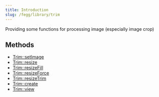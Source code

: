 ```yaml
---
title: Introduction
slug: /fegg/library/trim
---
```


Providing some functions for processing image (especially image crop)


## Methods

* [Trim::setImage](/docs/fegg/library/trim/methods/setimage)
* [Trim::resize](/docs/fegg/library/trim/methods/resize)
* [Trim::resizeFill](/docs/fegg/library/trim/methods/resizefill)
* [Trim::resizeForce](/docs/fegg/library/trim/methods/resizeforce)
* [Trim::resizeTrim](/docs/fegg/library/trim/methods/resizetrim)
* [Trim::create](/docs/fegg/library/trim/methods/create)
* [Trim::view](/docs/fegg/library/trim/methods/view)
